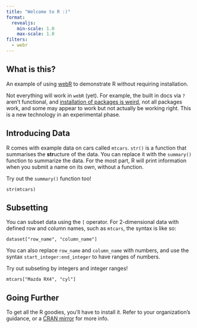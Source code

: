 ```yaml
---
title: "Welcome to R :)"
format:
  revealjs:
    min-scale: 1.0
    max-scale: 1.0
filters:
  - webr
---
```


## What is this?

An example of using [webR](https://github.com/r-wasm/webr/) to demonstrate R without requiring installation.

Not everything will work in `webR` (yet). For example, the built in docs via `?` aren't functional, and [installation of packages is weird](https://github.com/coatless/quarto-webr/blob/e7a682beb0a08f85e5c96d3ce5a5a11230133a72/docs/webr-using-r-packages.qmd#L52), not all packages work, and some may appear to work but not actually be working right. This is a new technology in an experimental phase.

## Introducing Data

R comes with example data on cars called `mtcars`. `str()` is a function that summarises the **str**ucture of the data. You can replace it with the `summary()` function to summarize the data. For the most part, R will print information when you submit a name on its own, without a function.

Try out the `summary()` function too!

```webr-r
str(mtcars)
```

## Subsetting

You can subset data using the `[` operator. For 2-dimensional data with defined row and column names, such as `mtcars`, the syntax is like so:

```
dataset["row_name", "column_name"]
```

You can also replace `row_name` and `column_name` with numbers, and use the syntax `start_integer:end_integer` to have ranges of numbers.

Try out subseting by integers and integer ranges!

```webr-r
mtcars["Mazda RX4", "cyl"]
```

## Going Further

To get all the R goodies, you'll have to install it. Refer to your organization's guidance, or a [CRAN mirror](https://cloud.r-project.org/) for more info.
